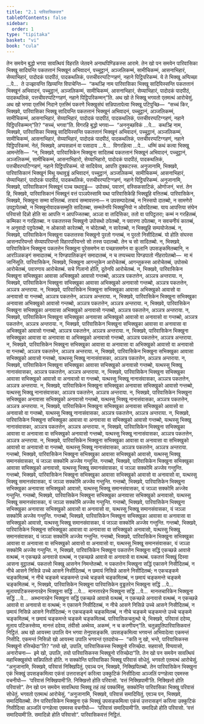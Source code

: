 ```yaml
---
title: "2.1 पारिवासिकवत्त"
tableOfContents: false
sidebar:
  order: 1
type: "tipitaka"
basket: "vi"
book: "cula"
---
```



<DynamicBreadcrumb />

<Division number="75" book="cula">

<Paragraph number="374" book="cula">
तेन समयेन बुद्धो भगवा सावत्थियं विहरति जेतवने अनाथपिण्डिकस्स आरामे. तेन खो पन समयेन पारिवासिका भिक्खू सादियन्ति पकतत्तानं भिक्खूनं अभिवादनं, पच्चुट्ठानं, अञ्जलिकम्मं, सामीचिकम्मं, आसनाभिहारं, सेय्याभिहारं, पादोदकं पादपीठं, पादकथलिकं, पत्तचीवरप्पटिग्गहणं, नहाने पिट्ठिपरिकम्मं. ये ते भिक्खू अप्पिच्छा …पे…  ते उज्झायन्ति खिय्यन्ति विपाचेन्ति—  “कथञ्हि नाम पारिवासिका भिक्खू सादियिस्सन्ति पकतत्तानं भिक्खूनं अभिवादनं, पच्चुट्ठानं, अञ्जलिकम्मं, सामीचिकम्मं, आसनाभिहारं, सेय्याभिहारं, पादोदकं पादपीठं, पादकथलिकं, पत्तचीवरप्पटिग्गहणं, नहाने पिट्ठिपरिकम्मन्”ति. अथ खो ते भिक्खू भगवतो एतमत्थं आरोचेसुं.
</Paragraph>

<Paragraph number="375" book="cula">
अथ खो भगवा एतस्मिं निदाने एतस्मिं पकरणे भिक्खुसंघं सन्निपातापेत्वा भिक्खू पटिपुच्छि—  “सच्चं किर, भिक्खवे, पारिवासिका भिक्खू सादियन्ति पकतत्तानं भिक्खूनं अभिवादनं, पच्चुट्ठानं, अञ्जलिकम्मं, सामीचिकम्मं, आसनाभिहारं, सेय्याभिहारं, पादोदकं पादपीठं, पादकथलिकं, पत्तचीवरप्पटिग्गहणं, नहाने पिट्ठिपरिकम्मन्”ति? “सच्चं, भगवा”ति. विगरहि बुद्धो भगवा—  “अननुच्छविकं …पे…  कथञ्हि नाम, भिक्खवे, पारिवासिका भिक्खू सादियिस्सन्ति पकतत्तानं भिक्खूनं अभिवादनं, पच्चुट्ठानं, अञ्जलिकम्मं, सामीचिकम्मं, आसनाभिहारं, सेय्याभिहारं, पादोदकं पादपीठं, पादकथलिकं, पत्तचीवरप्पटिग्गहणं, नहाने पिट्ठिपरिकम्मं. नेतं, भिक्खवे, अप्पसन्नानं वा पसादाय …पे…  विगरहित्वा …पे…  धम्मिं कथं कत्वा भिक्खू आमन्तेसि—  “न, भिक्खवे, पारिवासिकेन भिक्खुना सादितब्बं पकतत्तानं भिक्खूनं अभिवादनं, पच्चुट्ठानं, अञ्जलिकम्मं, सामीचिकम्मं, आसनाभिहारो, सेय्याभिहारो, पादोदकं पादपीठं, पादकथलिकं, पत्तचीवरप्पटिग्गहणं, नहाने पिट्ठिपरिकम्मं. यो सादियेय्य, आपत्ति दुक्कटस्स.
</Paragraph>

<Paragraph number="376" book="cula">
अनुजानामि, भिक्खवे, पारिवासिकानं भिक्खूनं मिथु यथावुड्ढं अभिवादनं, पच्चुट्ठानं, अञ्जलिकम्मं, सामीचिकम्मं, आसनाभिहारं, सेय्याभिहारं, पादोदकं पादपीठं, पादकथलिकं, पत्तचीवरप्पटिग्गहणं, नहाने पिट्ठिपरिकम्मं.
</Paragraph>

<Paragraph number="377" book="cula">
अनुजानामि, भिक्खवे, पारिवासिकानं भिक्खूनं पञ्च यथावुड्ढं—  उपोसथं, पवारणं, वस्सिकसाटिकं, ओणोजनं, भत्तं. तेन हि, भिक्खवे, पारिवासिकानं भिक्खूनं वत्तं पञ्ञपेस्सामि यथा पारिवासिकेहि भिक्खूहि वत्तितब्बं.
</Paragraph>

</Division>
<Division number="76" book="cula">

<Paragraph number="378" book="cula">
पारिवासिकेन, भिक्खवे, भिक्खुना सम्मा वत्तितब्बं. तत्रायं सम्मावत्तना—
</Paragraph>

<Paragraph number="379" book="cula">
न उपसम्पादेतब्बं, न निस्सयो दातब्बो, न सामणेरो उपट्ठापेतब्बो, न भिक्खुनोवादकसम्मुति सादितब्बा, सम्मतेनपि भिक्खुनियो न ओवदितब्बा. याय आपत्तिया संघेन परिवासो दिन्नो होति सा आपत्ति न आपज्जितब्बा, अञ्ञा वा तादिसिका, ततो वा पापिट्ठतरा; कम्मं न गरहितब्बं, कम्मिका न गरहितब्बा. न पकतत्तस्स भिक्खुनो उपोसथो ठपेतब्बो, न पवारणा ठपेतब्बा, न सवचनीयं कातब्बं, न अनुवादो पट्ठपेतब्बो, न ओकासो कारेतब्बो, न चोदेतब्बो, न सारेतब्बो, न भिक्खूहि सम्पयोजेतब्बं.
</Paragraph>

<Paragraph number="380" book="cula">
न, भिक्खवे, पारिवासिकेन भिक्खुना पकतत्तस्स भिक्खुनो पुरतो गन्तब्बं, न पुरतो निसीदितब्बं. यो होति संघस्स आसनपरियन्तो सेय्यापरियन्तो विहारपरियन्तो सो तस्स पदातब्बो. तेन च सो सादितब्बो.
</Paragraph>

<Paragraph number="381" book="cula">
न, भिक्खवे, पारिवासिकेन भिक्खुना पकतत्तेन भिक्खुना पुरेसमणेन वा पच्छासमणेन वा कुलानि उपसङ्कमितब्बानि, न आरञ्ञिकङ्गं समादातब्बं, न पिण्डपातिकङ्गं समादातब्बं, न च तप्पच्चया पिण्डपातो नीहरापेतब्बो—  मा मं जानिंसूति.
</Paragraph>

</Division>
<Division number="77" book="cula">

<Paragraph number="382" book="cula">
पारिवासिकेन, भिक्खवे, भिक्खुना आगन्तुकेन आरोचेतब्बं, आगन्तुकस्स आरोचेतब्बं, उपोसथे आरोचेतब्बं, पवारणाय आरोचेतब्बं. सचे गिलानो होति, दूतेनपि आरोचेतब्बं.
</Paragraph>

<Paragraph number="383" book="cula">
न, भिक्खवे, पारिवासिकेन भिक्खुना सभिक्खुका आवासा अभिक्खुको आवासो गन्तब्बो, अञ्ञत्र पकतत्तेन, अञ्ञत्र अन्तराया.
</Paragraph>

<Paragraph number="384" book="cula">
न, भिक्खवे, पारिवासिकेन भिक्खुना सभिक्खुका आवासा अभिक्खुको अनावासो गन्तब्बो, अञ्ञत्र पकतत्तेन, अञ्ञत्र अन्तराया. न, भिक्खवे, पारिवासिकेन भिक्खुना सभिक्खुका आवासा अभिक्खुको आवासो वा अनावासो वा गन्तब्बो, अञ्ञत्र पकतत्तेन, अञ्ञत्र अन्तराया.
</Paragraph>

<Paragraph number="385" book="cula">
न, भिक्खवे, पारिवासिकेन भिक्खुना सभिक्खुका अनावासा अभिक्खुको आवासो गन्तब्बो, अञ्ञत्र पकतत्तेन, अञ्ञत्र अन्तराया. न, भिक्खवे, पारिवासिकेन भिक्खुना सभिक्खुका अनावासा अभिक्खुको अनावासो गन्तब्बो, अञ्ञत्र पकतत्तेन, अञ्ञत्र अन्तराया. न, भिक्खवे, पारिवासिकेन भिक्खुना सभिक्खुका अनावासा अभिक्खुको आवासो वा अनावासो वा गन्तब्बो, अञ्ञत्र पकतत्तेन, अञ्ञत्र अन्तराया.
</Paragraph>

<Paragraph number="386" book="cula">
न, भिक्खवे, पारिवासिकेन भिक्खुना सभिक्खुका आवासा वा अनावासा वा अभिक्खुको आवासो गन्तब्बो, अञ्ञत्र पकतत्तेन, अञ्ञत्र अन्तराया. न, भिक्खवे, पारिवासिकेन भिक्खुना सभिक्खुका आवासा वा अनावासा वा अभिक्खुको अनावासो गन्तब्बो, अञ्ञत्र पकतत्तेन, अञ्ञत्र अन्तराया. न, भिक्खवे, पारिवासिकेन भिक्खुना सभिक्खुका आवासा वा अनावासा वा अभिक्खुको आवासो वा अनावासो वा गन्तब्बो, अञ्ञत्र पकतत्तेन, अञ्ञत्र अन्तराया.
</Paragraph>

</Division>
<Division number="78" book="cula">

<Paragraph number="387" book="cula">
न, भिक्खवे, पारिवासिकेन भिक्खुना सभिक्खुका आवासा सभिक्खुको आवासो गन्तब्बो, यत्थस्सु भिक्खू नानासंवासका, अञ्ञत्र पकतत्तेन, अञ्ञत्र अन्तराया. न, भिक्खवे, पारिवासिकेन भिक्खुना सभिक्खुका आवासा सभिक्खुको अनावासो गन्तब्बो, यत्थस्सु भिक्खू नानासंवासका, अञ्ञत्र पकतत्तेन, अञ्ञत्र अन्तराया. न, भिक्खवे, पारिवासिकेन भिक्खुना सभिक्खुका आवासा सभिक्खुको आवासो वा अनावासो वा गन्तब्बो, यत्थस्सु भिक्खू नानासंवासका, अञ्ञत्र पकतत्तेन, अञ्ञत्र अन्तराया.
</Paragraph>

<Paragraph number="388" book="cula">
न, भिक्खवे, पारिवासिकेन भिक्खुना सभिक्खुका अनावासा सभिक्खुको आवासो गन्तब्बो, यत्थस्सु भिक्खू नानासंवासका, अञ्ञत्र पकतत्तेन, अञ्ञत्र अन्तराया. न, भिक्खवे, पारिवासिकेन भिक्खुना सभिक्खुका अनावासा सभिक्खुको अनावासो गन्तब्बो, यत्थस्सु भिक्खू नानासंवासका, अञ्ञत्र पकतत्तेन, अञ्ञत्र अन्तराया. न, भिक्खवे, पारिवासिकेन भिक्खुना सभिक्खुका अनावासा सभिक्खुको आवासो वा अनावासो वा गन्तब्बो, यत्थस्सु भिक्खू नानासंवासका, अञ्ञत्र पकतत्तेन, अञ्ञत्र अन्तराया.
</Paragraph>

</Division>
<Division number="79" book="cula">

<Paragraph number="389" book="cula">
न, भिक्खवे, पारिवासिकेन भिक्खुना सभिक्खुका आवासा वा अनावासा वा सभिक्खुको आवासो गन्तब्बो, यत्थस्सु भिक्खू नानासंवासका, अञ्ञत्र पकतत्तेन, अञ्ञत्र अन्तराया. न, भिक्खवे, पारिवासिकेन भिक्खुना सभिक्खुका आवासा वा अनावासा वा सभिक्खुको अनावासो गन्तब्बो, यत्थस्सु भिक्खू नानासंवासका, अञ्ञत्र पकतत्तेन, अञ्ञत्र अन्तराया. न, भिक्खवे, पारिवासिकेन भिक्खुना सभिक्खुका आवासा वा अनावासा वा सभिक्खुको आवासो वा अनावासो वा गन्तब्बो, यत्थस्सु भिक्खू नानासंवासका, अञ्ञत्र पकतत्तेन, अञ्ञत्र अन्तराया.
</Paragraph>

</Division>
<Division number="80" book="cula">

<Paragraph number="390" book="cula">
गन्तब्बो, भिक्खवे, पारिवासिकेन भिक्खुना सभिक्खुका आवासा सभिक्खुको आवासो, यत्थस्सु भिक्खू समानसंवासका, यं जञ्ञा सक्कोमि अज्जेव गन्तुन्ति.
</Paragraph>

<Paragraph number="391" book="cula">
गन्तब्बो, भिक्खवे, पारिवासिकेन भिक्खुना सभिक्खुका आवासा सभिक्खुको अनावासो, यत्थस्सु भिक्खू समानसंवासका, यं जञ्ञा सक्कोमि अज्जेव गन्तुन्ति.
</Paragraph>

<Paragraph number="392" book="cula">
गन्तब्बो, भिक्खवे, पारिवासिकेन भिक्खुना सभिक्खुका आवासा सभिक्खुको आवासो वा अनावासो वा, यत्थस्सु भिक्खू समानसंवासका, यं जञ्ञा सक्कोमि अज्जेव गन्तुन्ति.
</Paragraph>

<Paragraph number="393" book="cula">
गन्तब्बो, भिक्खवे, पारिवासिकेन भिक्खुना सभिक्खुका अनावासा सभिक्खुको आवासो, यत्थस्सु भिक्खू समानसंवासका, यं जञ्ञा सक्कोमि अज्जेव गन्तुन्ति.
</Paragraph>

<Paragraph number="394" book="cula">
गन्तब्बो, भिक्खवे, पारिवासिकेन भिक्खुना सभिक्खुका अनावासा सभिक्खुको अनावासो, यत्थस्सु भिक्खू समानसंवासका, यं जञ्ञा सक्कोमि अज्जेव गन्तुन्ति.
</Paragraph>

<Paragraph number="395" book="cula">
गन्तब्बो, भिक्खवे, पारिवासिकेन भिक्खुना सभिक्खुका अनावासा सभिक्खुको आवासो वा अनावासो वा, यत्थस्सु भिक्खू समानसंवासका, यं जञ्ञा सक्कोमि अज्जेव गन्तुन्ति.
</Paragraph>

<Paragraph number="396" book="cula">
गन्तब्बो, भिक्खवे, पारिवासिकेन भिक्खुना सभिक्खुका आवासा वा अनावासा वा सभिक्खुको आवासो, यत्थस्सु भिक्खू समानसंवासका, यं जञ्ञा सक्कोमि अज्जेव गन्तुन्ति.
</Paragraph>

<Paragraph number="397" book="cula">
गन्तब्बो, भिक्खवे, पारिवासिकेन भिक्खुना सभिक्खुका आवासा वा अनावासा वा सभिक्खुको अनावासो, यत्थस्सु भिक्खू समानसंवासका, यं जञ्ञा सक्कोमि अज्जेव गन्तुन्ति.
</Paragraph>

<Paragraph number="398" book="cula">
गन्तब्बो, भिक्खवे, पारिवासिकेन भिक्खुना सभिक्खुका आवासा वा अनावासा वा सभिक्खुको आवासो वा अनावासो वा, यत्थस्सु भिक्खू समानसंवासका, यं जञ्ञा सक्कोमि अज्जेव गन्तुन्ति.
</Paragraph>

</Division>
<Division number="81" book="cula">

<Paragraph number="399" book="cula">
न, भिक्खवे, पारिवासिकेन भिक्खुना पकतत्तेन भिक्खुना सद्धिं एकच्छन्ने आवासे वत्थब्बं, न एकच्छन्ने अनावासे वत्थब्बं, न एकच्छन्ने आवासे वा अनावासे वा वत्थब्बं. पकतत्तं भिक्खुं दिस्वा आसना वुट्ठातब्बं. पकतत्तो भिक्खु आसनेन निमन्तेतब्बो. न पकतत्तेन भिक्खुना सद्धिं एकासने निसीदितब्बं, न नीचे आसने निसिन्ने उच्चे आसने निसीदितब्बं, न छमायं निसिन्ने आसने निसीदितब्बं; न एकचङ्कमे चङ्कमितब्बं, न नीचे चङ्कमे चङ्कमन्ते उच्चे चङ्कमे चङ्कमितब्बं, न छमायं चङ्कमन्ते चङ्कमे चङ्कमितब्बं.
</Paragraph>

</Division>
<Division number="82" book="cula">

<Paragraph number="400" book="cula">
न, भिक्खवे, पारिवासिकेन भिक्खुना पारिवासिकेन वुड्ढतरेन भिक्खुना सद्धिं …पे…  मूलायपटिकस्सनारहेन भिक्खुना सद्धिं …पे…  मानत्तारहेन भिक्खुना सद्धिं …पे…  मानत्तचारिकेन भिक्खुना सद्धिं …पे…  अब्भानारहेन भिक्खुना सद्धिं एकच्छन्ने आवासे वत्थब्बं, न एकच्छन्ने अनावासे वत्थब्बं, न एकच्छन्ने आवासे वा अनावासे वा वत्थब्बं; न एकासने निसीदितब्बं, न नीचे आसने निसिन्ने उच्चे आसने निसीदितब्बं, न छमायं निसिन्ने आसने निसीदितब्बं; न एकचङ्कमे चङ्कमितब्बं, न नीचे चङ्कमे चङ्कमन्ते उच्चे चङ्कमे चङ्कमितब्बं, न छमायं चङ्कमन्ते चङ्कमे चङ्कमितब्बं.
</Paragraph>

<Paragraph number="401" book="cula">
पारिवासिकचतुत्थो चे, भिक्खवे, परिवासं ददेय्य, मूलाय पटिकस्सेय्य, मानत्तं ददेय्य, तंवीसो अब्भेय्य, अकम्मं, न च करणीयन्”ति.

</Paragraph>
</Division>

<Paragraph number="402" type="center" book="cula">
चतुन्नवुतिपारिवासिकवत्तं निट्ठितं.


</Paragraph>

<Division number="83" book="cula">

<Paragraph number="403" book="cula">
अथ खो आयस्मा उपालि येन भगवा तेनुपसङ्कमि. उपसङ्कमित्वा भगवन्तं अभिवादेत्वा एकमन्तं निसीदि. एकमन्तं निसिन्नो खो आयस्मा उपालि भगवन्तं एतदवोच—  “कति नु खो, भन्ते, पारिवासिकस्स भिक्खुनो रत्तिच्छेदा”ति? “तयो खो, उपालि, पारिवासिकस्स भिक्खुनो रत्तिच्छेदा. सहवासो, विप्पवासो, अनारोचना—  इमे खो, उपालि, तयो पारिवासिकस्स भिक्खुनो रत्तिच्छेदा”ति.
</Paragraph>

</Division>
<Division number="84" book="cula">

<Paragraph number="404" book="cula">
तेन खो पन समयेन सावत्थियं महाभिक्खुसंघो सन्निपतितो होति. न सक्कोन्ति पारिवासिका भिक्खू परिवासं सोधेतुं. भगवतो एतमत्थं आरोचेसुं. “अनुजानामि, भिक्खवे, परिवासं निक्खिपितुं. एवञ्च पन, भिक्खवे, निक्खिपितब्बो. तेन पारिवासिकेन भिक्खुना एकं भिक्खुं उपसङ्कमित्वा एकंसं उत्तरासङ्गं करित्वा उक्कुटिकं निसीदित्वा अञ्जलिं पग्गहेत्वा एवमस्स वचनीयो—  ‘परिवासं निक्खिपामी’ति. निक्खित्तो होति परिवासो. ‘वत्तं निक्खिपामी’ति. निक्खित्तो होति परिवासो”.
</Paragraph>

</Division>
<Division number="85" book="cula">

<Paragraph number="405" book="cula">
तेन खो पन समयेन सावत्थिया भिक्खू तहं तहं पक्कमिंसु. सक्कोन्ति पारिवासिका भिक्खू परिवासं सोधेतुं. भगवतो एतमत्थं आरोचेसुं. “अनुजानामि, भिक्खवे, परिवासं समादियितुं. एवञ्च पन, भिक्खवे, समादियितब्बो. तेन पारिवासिकेन भिक्खुना एकं भिक्खुं उपसङ्कमित्वा एकंसं उत्तरासङ्गं करित्वा उक्कुटिकं निसीदित्वा अञ्जलिं पग्गहेत्वा एवमस्स वचनीयो—  ‘परिवासं समादियामी’ति. समादिन्नो होति परिवासो. ‘वत्तं समादियामी’ति. समादिन्नो होति परिवासो”.

</Paragraph>
</Division>

<Paragraph number="406" type="center" book="cula">
पारिवासिकवत्तं निट्ठितं.
</Paragraph>